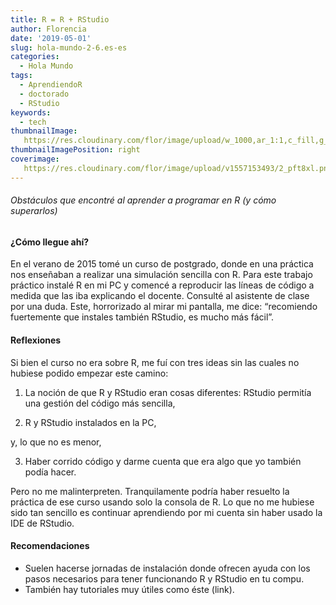 ```yaml
---
title: R = R + RStudio
author: Florencia
date: '2019-05-01'
slug: hola-mundo-2-6.es-es
categories:
  - Hola Mundo
tags:
  - AprendiendoR
  - doctorado
  - RStudio
keywords:
  - tech
thumbnailImage: 
   https://res.cloudinary.com/flor/image/upload/w_1000,ar_1:1,c_fill,g_auto,e_art:hokusai/v1557182739/4_bpjexb.png
thumbnailImagePosition: right
coverimage:
   https://res.cloudinary.com/flor/image/upload/v1557153493/2_pft8xl.png
---
```


###### Obstáculos que encontré al aprender a programar en R (y cómo superarlos)
## 

#### ¿Cómo llegue ahí?
En el verano de 2015 tomé un curso de postgrado, donde en una práctica nos enseñaban a realizar una simulación sencilla con R. Para este trabajo práctico instalé R en mi PC y comencé a reproducir las líneas de código a medida que las iba explicando el docente. Consulté al asistente de clase por una duda. Este, horrorizado al mirar mi pantalla, me dice: “recomiendo fuertemente que instales también RStudio, es mucho más fácil”.

#### Reflexiones 
 Si bien el curso no era sobre R, me fuí con tres ideas sin las cuales no hubiese podido empezar este camino:

1)  La noción de que R y RStudio eran cosas diferentes: RStudio permitía una gestión del código más sencilla,

2)  R y RStudio instalados en la PC,

y, lo que no es menor,

3)  Haber corrido código y darme cuenta que era algo que yo también podía hacer.

Pero no me malinterpreten. Tranquilamente podría haber resuelto la práctica de ese curso usando solo la consola de R. Lo que no me hubiese sido tan sencillo es continuar aprendiendo por mi cuenta sin haber usado la IDE de RStudio.

#### Recomendaciones 
* Suelen hacerse jornadas de instalación donde ofrecen ayuda con los pasos necesarios para tener funcionando R y RStudio en tu compu. 
* También hay tutoriales muy útiles como éste (link). 

